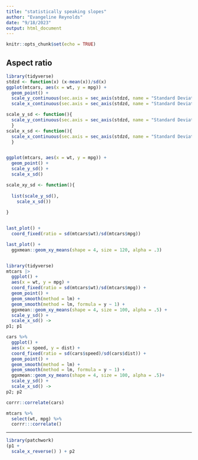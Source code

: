```yaml
---
title: "statistically speaking slopes"
author: "Evangeline Reynolds"
date: "9/18/2023"
output: html_document
---
```


```r
knitr::opts_chunk$set(echo = TRUE)
```

## Aspect ratio



```r
library(tidyverse)
stdzd <- function(x) (x-mean(x))/sd(x)
ggplot(mtcars, aes(x = wt, y = mpg)) +
  geom_point() +
  scale_y_continuous(sec.axis = sec_axis(stdzd, name = "Standard Deviations")) + 
  scale_x_continuous(sec.axis = sec_axis(stdzd, name = "Standard Deviations"))

scale_y_sd <- function(){
  scale_y_continuous(sec.axis = sec_axis(stdzd, name = "Standard Deviations"))
  } 
scale_x_sd <- function(){
  scale_x_continuous(sec.axis = sec_axis(stdzd, name = "Standard Deviations")) 
  }


ggplot(mtcars, aes(x = wt, y = mpg)) +
  geom_point() +
  scale_y_sd() + 
  scale_x_sd()

scale_xy_sd <- function(){
  
  list(scale_y_sd(),
    scale_x_sd())
  
}


last_plot() + 
  coord_fixed(ratio = sd(mtcars$wt)/sd(mtcars$mpg))

last_plot() + 
  ggxmean::geom_xy_means(shape = 4, size = 120, alpha = .3)


library(tidyverse)
mtcars |>
  ggplot() + 
  aes(x = wt, y = mpg) + 
  coord_fixed(ratio = sd(mtcars$wt)/sd(mtcars$mpg)) + 
  geom_point() + 
  geom_smooth(method = lm) + 
  geom_smooth(method = lm, formula = y ~ 1) + 
  ggxmean::geom_xy_means(shape = 4, size = 100, alpha = .5) +
  scale_y_sd() + 
  scale_x_sd() ->
p1; p1

cars %>% 
  ggplot() + 
  aes(x = speed, y = dist) + 
  coord_fixed(ratio = sd(cars$speed)/sd(cars$dist)) + 
  geom_point() + 
  geom_smooth(method = lm) + 
  geom_smooth(method = lm, formula = y ~ 1) + 
  ggxmean::geom_xy_means(shape = 4, size = 100, alpha = .5)+
  scale_y_sd() + 
  scale_x_sd() ->
p2; p2

corrr::correlate(cars)

mtcars %>% 
  select(wt, mpg) %>% 
  corrr:::correlate()

```

---

```r
library(patchwork)
(p1 + 
  scale_x_reverse() ) + p2

```
